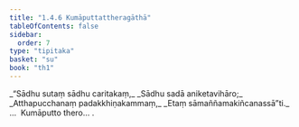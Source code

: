 ```yaml
---
title: "1.4.6 Kumāputtattheragāthā"
tableOfContents: false
sidebar:
  order: 7
type: "tipitaka"
basket: "su"
book: "th1"
---
```



<DynamicBreadcrumb />

<Division number="36" book="th1">

<Paragraph number="82" type="verses" book="th1">
_“Sādhu sutaṃ sādhu caritakaṃ,_  
_Sādhu sadā aniketavihāro;_  
_Atthapucchanaṃ padakkhiṇakammaṃ,_  
_Etaṃ sāmaññamakiñcanassā”ti._  


</Paragraph>
</Division>

<Paragraph number="83" type="center" book="th1">
…  Kumāputto thero… .
</Paragraph>